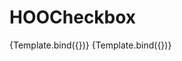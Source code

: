 
<Meta title="Atoms/Input/HOOCheckbox" component={HOOCheckbox} />

# HOOCheckbox


<Canvas>
  <Story
    name="Standard"
    args={
      { label: "My Checkbox" }
    }>
    {Template.bind({})}
  </Story>
</Canvas>

<Canvas>
  <Story
    name="Disbled"
    args={
      { label: "My Checkbox Disabled", disabled: true }
    }>
    {Template.bind({})}
  </Story>
</Canvas>
